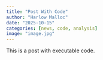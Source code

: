 ```yaml
---
title: "Post With Code"
author: "Harlow Malloc"
date: "2025-10-15"
categories: [news, code, analysis]
image: "image.jpg"
---
```


This is a post with executable code.
